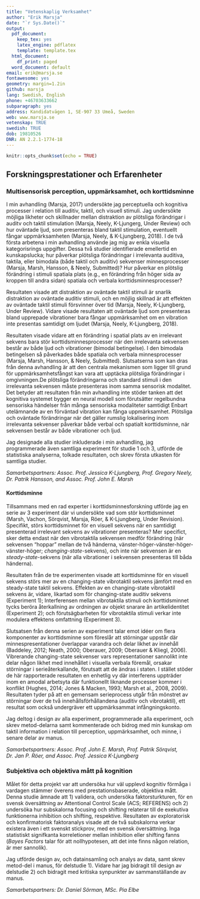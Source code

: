 ```yaml
---
title: "Vetenskaplig Verksamhet"
author: "Erik Marsja"
date: "`r Sys.Date()`"
output:
  pdf_document:
    keep_tex: yes
    latex_engine: pdflatex
    template: template.tex
  html_document:
    df_print: paged
  word_document: default
email: erik@marsja.se
fontawesome: yes
geometry: margin=1.2in
github: marsja
lang: Swedish, English
phone: +46703633662
subparagraph: yes
address: Kandidatvägen 1, SE-907 33 Umeå, Sweden
web: www.marsja.se
vetenskap: TRUE
swedish: TRUE
dob: 19810526
DNR: AN 2.2.1-1774-18
---
```


```r
knitr::opts_chunk$set(echo = TRUE)
```


## Forskningsprestationer och Erfarenheter

### Multisensorisk perception, uppmärksamhet, och korttidsminne

I min avhandling (Marsja, 2017) undersökte jag perceptuella och kognitiva processer i relation till auditiv, taktil, och visuell stimuli. Jag undersökte möjliga likheter och skillnader mellan distraktion av plötsliga förändrigar i auditv och taktil stimulation (Marsja, Neely, K-Ljungerg, Under Review) och hur oväntade ljud, som presenteras bland taktil stimulation, eventuellt fångar uppmärksamheten (Marsja, Neely, & K-Ljungberg, 2018). I de två första arbetena i min avhandling använde jag mig av enkla visuella kategorisrings uppgifter. Dessa två studier identifierade emellertid en kunskapslucka; hur påverkar plötsliga förändringar i irrelevanta auditiva, taktila, eller bimodala (både taktil och auditiv) sekvenser minnesprocesser (Marsja, Marsh, Hansson, & Neely, Submitted)? Hur påverkar en plötslig förändring i stimuli spatiala plats (e.g., en förändring från höger sida av kroppen till andra sidan) spatiala och verbala korttidsminnesprocesser? 

Resultaten visade att distraktion av oväntade taktil stimuli är snarlik distraktion av oväntade auditiv stimuli, och en möjlig skillnad är att effekten av oväntade taktil stimuli försvinner över tid (Marsja, Neely, K-Ljungberg, Under Review). Vidare visade resultaten att oväntade ljud som presenteras bland upprepade vibrationer bara fångar uppmärksamhet om en vibration inte presentas samtidigt om ljudet (Marsja, Neely, K-Ljungberg, 2018). 

Resultaten visade vidare att en förändring i spatial plats av en irrelevant sekvens bara stör korttidsminnesprocesser när den irrelevanta sekvensen består av både ljud och vibrationer (bimodal betingelse). I den bimodala betingelsen så påverkades både spatiala och verbala minnesprocesser (Marsja, Marsh, Hansson, & Neely, Submitted).
Slutsatserna som kan dras från denna avhandling är att den centrala mekanismen som ligger till grund för uppmärksamhetsfångst kan vara att upptäcka plötsliga förändringar i omgivningen.De plötsliga förändringarna och standard stimuli i den irrelevanta sekvensen måste presenteras inom samma sensorisk modalitet. Det betyder att resultaten från min avhandling inte stöder tanken att det kognitiva systemet bygger en neural modell som förutsätter regelbundna sensoriska händelser från många sensoriska modaliteter samtidigt
Enbart utelämnande av en förväntad vibration kan fånga uppmärksamhet. Plötsliga och oväntade förändringar när det gäller rumslig lokalisering inom irrelevanta sekvenser påverkar både verbal och spatialt korttidsminne, när sekvensen består av både vibrationer och ljud.

Jag designade alla studier inkluderade i min avhandling, jag programmerade även samtliga experiment för studie 1 och 3, utförde de statistiska analyserna, tolkade resultaten, och skrev första utkasten för samtliga studier.

*Samarbetspartners: Assoc. Prof. Jessica K-Ljungberg, Prof. Gregory Neely, Dr. Patrik Hansson, and Assoc. Prof. John E. Marsh*

#### Korttidsminne

Tillsammans med en rad experter i korttidsminnesforskning utförde jag en serie av 3 experiment där vi undersökte vad som stör korttidsminnet (Marsh, Vachon, Sörqvist, Marsja, Röer, & K-Ljungberg, Under Revision). Specifikt, störs korttidsminnet för en visuell sekvens när en samtidigt presenterad irrelevant sekvens av vibrationer presenteras? Mer specifict, sker detta endast när den vibrotaktila sekvensen medför förändring (när sekvensen "hoppar" mellan de två händerna, vänster-höger-vänster-höger-vänster-höger; *changing-state*-sekvens), och inte när sekvensen är en *steady-state*-sekvens (när alla vibrationer i sekvensen presenteras till båda händerna).

Resultaten från de tre experimenten visade att korttidsminne för en visuell sekvens störs mer av en changing-state vibrotaktil sekvens jämfört med en steady-state taktil sekvens. Effekten av en changing-state vibrotaktil sekvens är, vidare, likartad som för changing-state auditiv sekvens (Experiment 1); Interferensen mellan vibrotaktila stimuli och korttidsminnet tycks beröra återkallning av ordningen av objekt snarare än artikelidentitet (Experiment 2); och förutsägbarheten för vibrotaktila stimuli verkar inte modulera effektens omfattning (Experiment 3).

Slutsatsen från denna serien av experiment talar emot idéer om flera komponenter av korttidsminne som föreslår att störningar uppstår där minnespresentationer överlappar varandra och delar likhet av innehåll (Baddeley, 2012; Neath, 2000; Oberauer, 2009; Oberauer & Kliegl, 2006). Vibrerande changing-state sekvenser vars representationer sannolikt inte delar någon likhet med innehållet i visuella verbala föremål, orsakar störningar i serieåterkallande, förutsatt att de ändras i staten. I stället stöder de här rapporterade resultaten en enhetlig vy där interferens uppträder inom en amodal arbetsyta där funktionellt liknande processer kommer i konflikt (Hughes, 2014; Jones & Macken, 1993; Marsh et al., 2008, 2009). Resultaten tyder på att en gemensam serieprocess utgår från mönstret av störningar över de två innehållsförhållandena (auditiv och vibrotaktil), ett resultat som också undergräver ett uppmärksammat infångningskonto.

Jag deltog i design av alla experiment, programmerade alla experiment, och skrev metod-delarna samt kommenterade och bidrog med min kunskap om taktil information i relation till perception, uppmärksamhet, och minne, i senare delar av manus.

*Samarbetspartners: Assoc. Prof. John E. Marsh, Prof. Patrik Sörqvist, Dr. Jan P. Röer, and Assoc. Prof. Jessica K-Ljungberg*


### Subjektiva och objektiva mått på kognition

Målet för detta projekt var att undersöka hur väl upplevd kognitiv förmåga i vardagen stämmer överens med prestationsbaserade, objektiva mått. Denna studie  ämnade att 1) validera, och undersöka faktorsturkturen, för en svensk översättning av Attentional Control Scale (ACS; REFERENS) och 2) undersöka hur subskalorna focusing och shifting relaterar till de exekutiva funktionerna inhibition och shifting, respektive. Resultaten av exploratorisk och konfirmatorisk faktoranalys visade att de två subskalorna verkar existera även i ett svenskt stickprov, med en svensk översättning. Inga statistiskt signifkanta korreletioner mellan inhibition eller shifting fanns (*Bayes Factors* talar för att nollhypotesen, att det inte finns någon relation, är mer sannolik).

Jag utförde design av, och datainsamling och analys av data, samt skrev metod-del i manus, för delstudie 1). Vidare har jag bidragit till design av delstudie 2) och bidragit med kritiska synpunkter av sammanställande av manus. 


*Samarbetspartners: Dr. Daniel Sörman, MSc. Pia Elbe*
